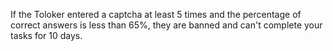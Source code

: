 <Image withBackground imageId="1675426850983" alt="" />

If the Toloker entered a captcha at least 5 times and the percentage of correct answers is less than 65%, they are banned and can't complete your tasks for 10 days.